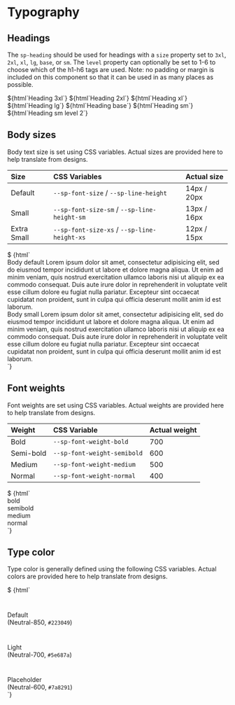 
<Meta title="Styling/Typography" />

# Typography

## Headings

The `sp-heading` should be used for headings with a `size` property set to `3xl`, `2xl`, `xl`, `lg`, `base`, or `sm`.
The `level` property can optionally be set to 1-6 to choose which of the h1-h6 tags are used.
Note: no padding or margin is included on this component so that it can be used in as many places as possible.

<Canvas>
  <Story name="Heading 3xl">${html`<sp-heading size="3xl">Heading 3xl</sp-heading>`}</Story>
  <Story name="Heading 2xl">${html`<sp-heading size="2xl">Heading 2xl</sp-heading>`}</Story>
  <Story name="Heading xl">${html`<sp-heading size="xl">Heading xl</sp-heading>`}</Story>
  <Story name="Heading lg">${html`<sp-heading size=lgl">Heading lg</sp-heading>`}</Story>
  <Story name="Heading base">${html`<sp-heading size="base">Heading base</sp-heading>`}</Story>
  <Story name="Heading sm">${html`<sp-heading size="sm">Heading sm</sp-heading>`}</Story>
  <Story name="Heading sm level 2">${html`<sp-heading size="sm" level="2">Heading sm level 2</sp-heading>`}</Story>
</Canvas>

## Body sizes

Body text size is set using CSS variables. Actual sizes are provided here to help translate from designs.

| Size        | CSS Variables                               | Actual size |
| :---------- | :------------------------------------------ | :---------- |
| Default     | `--sp-font-size` / `--sp-line-height`       | 14px / 20px |
| Small       | `--sp-font-size-sm` / `--sp-line-height-sm` | 13px / 16px |
| Extra Small | `--sp-font-size-xs` / `--sp-line-height-xs` | 12px / 15px |

<Canvas>
  <Story name="Body sizes">
    $
    {html`
      <div
        style="font-size: var(--sp-font-size); line-height: var(--sp-line-height); margin-bottom: var(--sp-spacing-4);"
      >
        <sp-heading style="margin-bottom: var(--sp-spacing-2)" size="base">Body default</sp-heading>
        Lorem ipsum dolor sit amet, consectetur adipisicing elit, sed do eiusmod tempor incididunt ut labore et dolore
        magna aliqua. Ut enim ad minim veniam, quis nostrud exercitation ullamco laboris nisi ut aliquip ex ea commodo
        consequat. Duis aute irure dolor in reprehenderit in voluptate velit esse cillum dolore eu fugiat nulla
        pariatur. Excepteur sint occaecat cupidatat non proident, sunt in culpa qui officia deserunt mollit anim id est
        laborum.
      </div>
      <div style="font-size: var(--sp-font-size-sm); line-height: var(--sp-line-height-sm);">
        <sp-heading style="margin-bottom: var(--sp-spacing-2)" size="base">Body small</sp-heading>
        Lorem ipsum dolor sit amet, consectetur adipisicing elit, sed do eiusmod tempor incididunt ut labore et dolore
        magna aliqua. Ut enim ad minim veniam, quis nostrud exercitation ullamco laboris nisi ut aliquip ex ea commodo
        consequat. Duis aute irure dolor in reprehenderit in voluptate velit esse cillum dolore eu fugiat nulla
        pariatur. Excepteur sint occaecat cupidatat non proident, sunt in culpa qui officia deserunt mollit anim id est
        laborum.
      </div>
    `}
  </Story>
</Canvas>

## Font weights

Font weights are set using CSS variables. Actual weights are provided here to help translate from designs.

| Weight    | CSS Variable                | Actual weight |
| :-------- | :-------------------------- | :------------ |
| Bold      | `--sp-font-weight-bold`     | 700           |
| Semi-bold | `--sp-font-weight-semibold` | 600           |
| Medium    | `--sp-font-weight-medium`   | 500           |
| Normal    | `--sp-font-weight-normal`   | 400           |

<Canvas>
  <Story name="Font weights">
    $
    {html`
      <div style="font-weight: var(--sp-font-weight-bold); margin-bottom: var(--sp-spacing-4);">bold</div>
      <div style="font-weight: var(--sp-font-weight-semibold); margin-bottom: var(--sp-spacing-4);">semibold</div>
      <div style="font-weight: var(--sp-font-weight-medium); margin-bottom: var(--sp-spacing-4);">medium</div>
      <div style="font-weight: var(--sp-font-weight-normal);">normal</div>
    `}
  </Story>
</Canvas>

## Type color

Type color is generally defined using the following CSS variables. Actual colors are provided here to help translate from designs.

<Canvas>
  <Story name="Type color">
    $
    {html`
      <sp-row>
        <sp-row style="color: var(--sp-color-text);">
          <div style="background-color: var(--sp-color-text); width: 40px; height: 40px; border-radius: 20px;"></div>
          <div>Default<br />(Neutral-850, <code>#223049</code>)</div>
        </sp-row>
        <sp-row style="color: var(--sp-color-text-light);">
          <div
            style="background-color: var(--sp-color-text-light); width: 40px; height: 40px; border-radius: 20px;"
          ></div>
          <div>Light<br />(Neutral-700, <code>#5e687a</code>)</div>
        </sp-row>
        <sp-row style="color: var(--sp-color-text-placeholder);">
          <div
            style="background-color: var(--sp-color-text-placeholder); width: 40px; height: 40px; border-radius: 20px;"
          ></div>
          <div>Placeholder<br />(Neutral-600, <code>#7a8291</code>)</div>
        </sp-row>
      </sp-row>
    `}
  </Story>
</Canvas>
